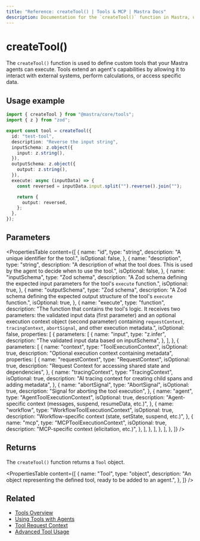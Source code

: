 ```yaml
---
title: "Reference: createTool() | Tools & MCP | Mastra Docs"
description: Documentation for the `createTool()` function in Mastra, used to define custom tools for agents.
---
```


# createTool()

The `createTool()` function is used to define custom tools that your Mastra agents can execute. Tools extend an agent's capabilities by allowing it to interact with external systems, perform calculations, or access specific data.

## Usage example

```typescript title="src/mastra/tools/reverse-tool.ts" showLineNumbers copy
import { createTool } from "@mastra/core/tools";
import { z } from "zod";

export const tool = createTool({
  id: "test-tool",
  description: "Reverse the input string",
  inputSchema: z.object({
    input: z.string(),
  }),
  outputSchema: z.object({
    output: z.string(),
  }),
  execute: async (inputData) => {
    const reversed = inputData.input.split("").reverse().join("");

    return {
      output: reversed,
    };
  },
});
```

## Parameters

<PropertiesTable
  content={[
    {
      name: "id",
      type: "string",
      description: "A unique identifier for the tool.",
      isOptional: false,
    },
    {
      name: "description",
      type: "string",
      description:
        "A description of what the tool does. This is used by the agent to decide when to use the tool.",
      isOptional: false,
    },
    {
      name: "inputSchema",
      type: "Zod schema",
      description:
        "A Zod schema defining the expected input parameters for the tool's `execute` function.",
      isOptional: true,
    },
    {
      name: "outputSchema",
      type: "Zod schema",
      description:
        "A Zod schema defining the expected output structure of the tool's `execute` function.",
      isOptional: true,
    },
    {
      name: "execute",
      type: "function",
      description:
        "The function that contains the tool's logic. It receives two parameters: the validated input data (first parameter) and an optional execution context object (second parameter) containing `requestContext`, `tracingContext`, `abortSignal`, and other execution metadata.",
      isOptional: false,
      properties: [
        {
          parameters: [
            {
              name: "input",
              type: "z.infer<TInput>",
              description: "The validated input data based on inputSchema",
            },
          ],
        },
        {
          parameters: [
            {
              name: "context",
              type: "ToolExecutionContext",
              isOptional: true,
              description: "Optional execution context containing metadata",
              properties: [
                {
                  name: "requestContext",
                  type: "RequestContext",
                  isOptional: true,
                  description:
                    "Request Context for accessing shared state and dependencies",
                },
                {
                  name: "tracingContext",
                  type: "TracingContext",
                  isOptional: true,
                  description:
                    "AI tracing context for creating child spans and adding metadata",
                },
                {
                  name: "abortSignal",
                  type: "AbortSignal",
                  isOptional: true,
                  description: "Signal for aborting the tool execution",
                },
                {
                  name: "agent",
                  type: "AgentToolExecutionContext",
                  isOptional: true,
                  description: "Agent-specific context (messages, suspend, resumeData, etc.)",
                },
                {
                  name: "workflow",
                  type: "WorkflowToolExecutionContext",
                  isOptional: true,
                  description: "Workflow-specific context (state, setState, suspend, etc.)",
                },
                {
                  name: "mcp",
                  type: "MCPToolExecutionContext",
                  isOptional: true,
                  description: "MCP-specific context (elicitation, etc.)",
                },
              ],
            },
          ],
        },
      ],
    },
  ]}
/>

## Returns

The `createTool()` function returns a `Tool` object.

<PropertiesTable
  content={[
    {
      name: "Tool",
      type: "object",
      description:
        "An object representing the defined tool, ready to be added to an agent.",
    },
  ]}
/>

## Related

- [Tools Overview](/docs/tools-mcp/overview)
- [Using Tools with Agents](/docs/agents/using-tools)
- [Tool Request Context](/docs/tools-mcp/overview#using-requestcontext)
- [Advanced Tool Usage](/docs/tools-mcp/advanced-usage)
